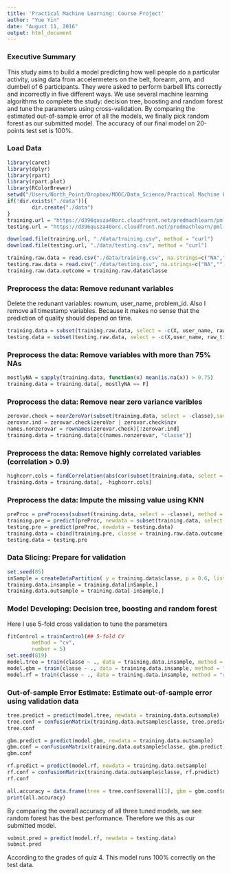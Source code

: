 ```yaml
---
title: 'Practical Machine Learning: Course Project'
author: "Yue Yin"
date: "August 11, 2016"
output: html_document
---
```

### Executive Summary
This study aims to build a model predicting how well people do a particular activity, using data from accelermeters on the belt, forearm, arm, and dumbell of 6 participants. They were asked to perform barbell lifts correctly and incorrectly in five different ways. We use several machine learning algorithms to complete the study: decision tree, boosting and random forest and tune the parameters using cross-validation. By comparing the estimated out-of-sample error of all the models, we finally pick random forest as our submitted model. The accuracy of our final model on 20-points test set is 100%.


### Load Data
```r
library(caret)
library(dplyr)
library(rpart)
library(rpart.plot)
library(RColorBrewer)
setwd("/Users/North_Point/Dropbox/MOOC/Data_Science/Practical Machine Learning")
if(!dir.exists("./data")){
        dir.create("./data")
}
training.url = "https://d396qusza40orc.cloudfront.net/predmachlearn/pml-training.csv"
testing.url = "https://d396qusza40orc.cloudfront.net/predmachlearn/pml-testing.csv"

download.file(training.url, "./data/training.csv", method = "curl")
download.file(testing.url, "./data/testing.csv", method = "curl")

training.raw.data = read.csv("./data/training.csv", na.strings=c("NA",""), header=TRUE)
testing.raw.data = read.csv("./data/testing.csv", na.strings=c("NA",""), header=TRUE)
training.raw.data.outcome = training.raw.data$classe
```

### Preprocess the data: Remove redunant variables

Delete the redunant variables: rownum, user_name, problem_id. Also I remove all timestamp variables. Because it makes no sense that the prediction of quality should depend on time.

```r
training.data = subset(training.raw.data, select = -c(X, user_name, raw_timestamp_part_1, raw_timestamp_part_2, cvtd_timestamp))
testing.data = subset(testing.raw.data, select = -c(X,user_name, raw_timestamp_part_1, raw_timestamp_part_2, cvtd_timestamp, problem_id))
```

### Preprocess the data: Remove variables with more than 75% NAs

```r
mostlyNA = sapply(training.data, function(x) mean(is.na(x)) > 0.75)
training.data = training.data[, mostlyNA == F]
```


### Proprocess the data: Remove near zero variance varibles

```r
zerovar.check = nearZeroVar(subset(training.data, select = -classe),saveMetrics=TRUE)
zerovar.ind = zerovar.check$zeroVar | zerovar.check$nzv
names.nonzerovar = rownames(zerovar.check)[!zerovar.ind]
training.data = training.data[c(names.nonzerovar, "classe")]
```

### Preprocess the data: Remove highly correlated variables (correlation > 0.9)
```r
highcorr.cols = findCorrelation(abs(cor(subset(training.data, select = -classe))), 0.9)
training.data = training.data[, -highcorr.cols]
```


### Preprocess the data: Impute the missing value using KNN
```r
preProc = preProcess(subset(training.data, select = -classe), method = c("knnImpute"))
training.pre = predict(preProc, newdata = subset(training.data, select = -classe))
testing.pre = predict(preProc, newdata = testing.data)
training.data = cbind(training.pre, classe = training.raw.data.outcome)
testing.data = testing.pre
```

### Data Slicing: Prepare for validation

```r
set.seed(85)
inSample = createDataPartition( y = training.data$classe, p = 0.6, list = F)
training.data.insample = training.data[inSample,]
training.data.outsample = training.data[-inSample,]
```

### Model Developing: Decision tree, boosting and random forest

Here I use 5-fold cross validation to tune the parameters

```r
fitControl = trainControl(## 5-fold CV
        method = "cv",
        number = 5)
set.seed(819)
model.tree = train(classe ~ ., data = training.data.insample, method = "rpart", trControl = fitControl)
model.gbm = train(classe ~ ., data = training.data.insample, method = "gbm", trControl = fitControl, verbose = F)
model.rf = train(classe ~ ., data = training.data.insample, method = "rf", trControl = fitControl, verbose = F)
```


### Out-of-sample Error Estimate: Estimate out-of-sample error using validation data

```r
tree.predict = predict(model.tree, newdata = training.data.outsample)
tree.conf = confusionMatrix(training.data.outsample$classe, tree.predict)
tree.conf

gbm.predict = predict(model.gbm, newdata = training.data.outsample)
gbm.conf = confusionMatrix(training.data.outsample$classe, gbm.predict)
gbm.conf

rf.predict = predict(model.rf, newdata = training.data.outsample)
rf.conf = confusionMatrix(training.data.outsample$classe, rf.predict)
rf.conf

all.accuracy = data.frame(tree = tree.conf$overall[1], gbm = gbm.conf$overall[1], rf = rf.conf$overall[1])
print(all.accuracy)
```

By comparing the overall accuracy of all three tuned models, we see random forest has the best performance. Therefore we this as our submitted model.

```r
submit.pred = predict(model.rf, newdata = testing.data)
submit.pred
```

According to the grades of quiz 4. This model runs 100% correctly on the test data.

